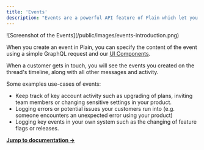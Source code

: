 ```yaml
---
title: 'Events'
description: "Events are a powerful API feature of Plain which let you log key events to have more context while you are helping a customer. This includes tracking a customer's usage of your product, latest invoice, error logs, etc."
---
```


<Frame>![Screenshot of the Events](/public/images/events-introduction.png)</Frame>

When you create an event in Plain, you can specify the content of the event using a simple GraphQL request and our [UI Components](/ui-components).

When a customer gets in touch, you will see the events you created on the thread's timeline, along with all other messages and activity.

Some examples use-cases of events:

- Keep track of key account activity such as upgrading of plans, inviting team members or changing sensitive settings in your product.
- Logging errors or potential issues your customers run into (e.g. someone encounters an unexpected error using your product)
- Logging key events in your own system such as the changing of feature flags or releases.

[**Jump to documentation →**](/pages/graphql/events)
